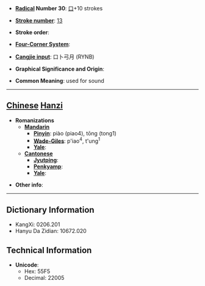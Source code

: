 * '''[[Wiktionary:Chinese radical index| Radical]] Number 30''': [[Wiktionary:Chinese radical index 口|口]]+10 strokes

* '''[[Wiktionary:Chinese total strokes index|Stroke number]]''': [[Wiktionary:Chinese total strokes index 13|13]]

* '''Stroke order''': 

* '''[[Wiktionary:Chinese four corner index|Four-Corner System]]''': 

* '''[[Wiktionary:Chinese Cangjie index|Cangjie input]]''': 口卜弓月 (RYNB)

* '''Graphical Significance and Origin''': 

* '''Common Meaning''': used for sound

----

== [[Chinese]] [[Hanzi]] ==

* '''Romanizations'''
** '''[[Mandarin]]'''
*** '''[[Pinyin]]''': piào (piao4), tōng (tong1)
*** '''[[Wade-Giles]]''': p'iao<sup>4</sup>, t'ung<sup>1</sup>
*** '''[[Yale]]''': 
** '''[[Cantonese]]'''
*** '''[[Jyutping]]''':
*** '''[[Penkyamp]]''': 
*** '''[[Yale]]''': 

* '''Other info''': 

----

== Dictionary Information ==

* KangXi: 0206.201
* Hanyu Da Zidian: 10672.020

== Technical Information ==

* '''Unicode''':
** Hex: 55F5
** Decimal: 22005